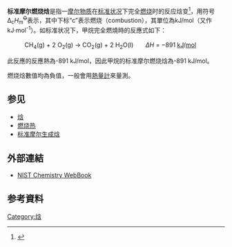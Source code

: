 {{noteTA
|G1=Physics
|G2=Chemistry
}}
'''标准摩尔燃烧焓'''是指一[[摩尔|摩尔]][[物质|物质]]在[[标准状况|标准状况]]下完全[[燃烧|燃烧]]时的反应焓变<ref>{{cite book 
|author1= RAO
|author2= Y. V. C. Rao
|title= Chemical Engineering Thermodynamics
|publisher= Universities Press
|isbn= 8173710481
|pages=132
|url=http://books.google.com.tw/books?id=GjlO9MA9edUC&pg=PA132&dq=%22Standard+enthalpy+change+of+combustion%22&hl=zh-TW&ei=OrcuTveoB-WMmQX-4qVL&sa=X&oi=book_result&ct=result&resnum=1&ved=0CCoQ6AEwAA#v=onepage&q=%22Standard%20enthalpy%20change%20of%20combustion%22&f=false
}}</ref>，用符号Δ<sub>c </sub>''H''<sub>m</sub><sup><s>O</s></sup>表示，其中下标“c”表示燃烧（combustion），其單位為kJ/mol（又作kJ·mol<sup>-1</sup>）。如标准状况下，甲烷完全燃燒時的反應式如下：

:CH<sub>4</sub>(g) + 2 O<sub>2</sub>(g) → CO<sub>2</sub>(g) + 2 H<sub>2</sub>O(l)　　''ΔH'' = −891 [[Kilo-|k]][[焦耳|J]]/[[莫耳_(單位)|mol]]

此反應的反應熱為-891 kJ/mol，因此甲烷的标准摩尔燃烧焓為-891 kJ/mol。

燃烧焓數值均為負值，一般會用[[熱量計|熱量計]]來量測。

==参见==
*[[焓|焓]]
*[[燃烧热|燃烧热]]
*[[标准摩尔生成焓|标准摩尔生成焓]]

==外部連結==
* [http://webbook.nist.gov/chemistry/ NIST Chemistry WebBook] {{Wayback|url=http://webbook.nist.gov/chemistry/ |date=20070523013553 }}

==参考資料==
{{reflist}}


{{Chem-stub}}

[[Category:焓|Category:焓]]